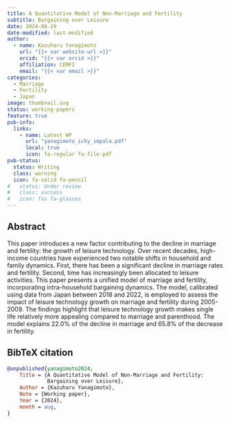 ```yaml
---
title: A Quantitative Model of Non-Marriage and Fertility
subtitle: Bargaining over Leisure
date: 2024-08-29
date-modified: last-modified
author:
  - name: Kazuharu Yanagimoto
    url: "{{< var website-url >}}"
    orcid: "{{< var orcid >}}"
    affiliation: CEMFI
    email: "{{< var email >}}"
categories:
  - Marriage
  - Fertility
  - Japan
image: thumbnail.svg
status: working-papers
feature: true
pub-info:
  links:
    - name: Latest WP
      url: "yanagimoto_icky_impala.pdf"
      local: true
      icon: fa-regular fa-file-pdf
pub-status: 
  status: Writing
  class: warning
  icon: fa-solid fa-pencil
#   status: Under review
#   class: success
#   icon: fas fa-glasses
---
```


## Abstract

This paper introduces a new factor contributing to the decline in marriage and fertility: the growth of leisure technology. Over recent decades, high-income countries have experienced two notable shifts in household and family dynamics. First, there has been a significant decline in marriage rates and fertility. Second, time has increasingly been allocated to leisure activities. This paper presents a unified model of marriage and fertility, incorporating intra-household bargaining dynamics. The model, calibrated using data from Japan between 2018 and 2022, is employed to assess the impact of leisure technology growth on marriage and fertility during 2005-2009. The findings highlight that leisure technology growth makes single life relatively more appealing compared to marriage and parenthood. The model explains 22.0% of the decline in marriage and 65.8% of the decrease in fertility.

## BibTeX citation

```bibtex
@unpublished{yanagimoto2024,
    Title = {A Quantitative Model of Non-Marriage and Fertility:
             Bargaining over Leisure},
    Author = {Kazuharu Yanagimoto},
    Note = {Working paper},
    Year = {2024},
    month = aug,
}
```